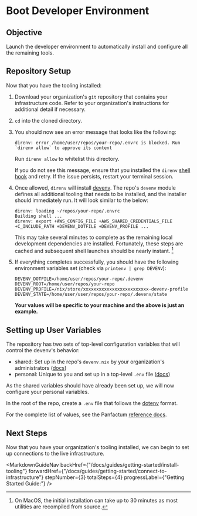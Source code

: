 
# Boot Developer Environment

## Objective

Launch the developer environment to automatically install and configure all the remaining tools.

## Repository Setup

Now that you have the tooling installed:

1. Download your organization's `git` repository that contains your infrastructure code.
   Refer to your organization's instructions for additional detail if necessary.

2. `cd` into the cloned directory.

3. You should now see an error message that looks like the following:

   ```shell-session
   direnv: error /home/user/repos/your-repo/.envrc is blocked. Run `direnv allow` to approve its content
   ```

   Run `direnv allow` to whitelist this directory.

   If you do not see this message, ensure that you installed the `direnv` [shell hook](https://direnv.net/docs/hook.html) and retry. If the issue persists, restart your terminal session.

4. Once allowed, `direnv` will install [devenv](https://devenv.sh). The repo's `devenv` module defines all additional tooling that needs to be installed, and the installer should immediately run. It will look similar to the below:

   ```shell-session
   direnv: loading ~/repos/your-repo/.envrc
   Building shell ...
   direnv: export +AWS_CONFIG_FILE +AWS_SHARED_CREDENTIALS_FILE +C_INCLUDE_PATH +DEVENV_DOTFILE +DEVENV_PROFILE ...
   ```

   This may take several minutes to complete as the remaining local development dependencies are installed. Fortunately, these steps are
   cached and subsequent shell launches should be nearly instant. [^1]

   [^1]: On MacOS, the initial installation can take up to 30 minutes as most utilities are recompiled from source.

5. If everything completes successfully, you should have the following environment variables set (check via `printenv | grep DEVENV`):

   ```dotenv
   DEVENV_DOTFILE=/home/user/repos/your-repo/.devenv
   DEVENV_ROOT=/home/user/repos/your-repo
   DEVENV_PROFILE=/nix/store/xxxxxxxxxxxxxxxxxxxxxxxxx-devenv-profile
   DEVENV_STATE=/home/user/user/repos/your-repo/.devenv/state
   ```

   **Your values will be specific to your machine and the above is just an example.**

## Setting up User Variables

The repository has two sets of top-level configuration variables that will control the devenv's behavior:

- shared: Set up in the repo's `devenv.nix` by your organization's administrators ([docs](/docs/reference/configuration/repo-variables))
- personal: Unique to you and set up in a top-level `.env` file ([docs](/docs/reference/configuration/dotenv))

As the shared variables should have already been set up, we will now configure your personal variables.

In the root of the repo, create a `.env` file that follows the [dotenv](https://www.dotenv.org/) format.

For the complete list of values, see the Panfactum [reference docs](/docs/reference/configuration/dotenv).

## Next Steps

Now that you have your organization's tooling installed, we can begin to set up connections to the live
infrastructure.

<MarkdownGuideNav backHref={"/docs/guides/getting-started/install-tooling"} forwardHref={"/docs/guides/getting-started/connect-to-infrastructure"} stepNumber={3} totalSteps={4} progressLabel={"Getting Started Guide:"} />
